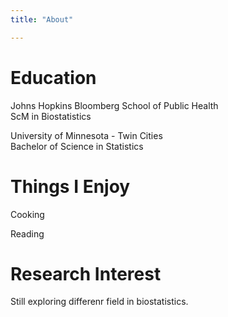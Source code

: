 ```yaml
---
title: "About"

---
```


# Education 

Johns Hopkins Bloomberg School of Public Health  
ScM in Biostatistics

University of Minnesota - Twin Cities  
Bachelor of Science in Statistics

# Things I Enjoy 

Cooking 

Reading 

# Research Interest 

Still exploring differenr field in biostatistics.
